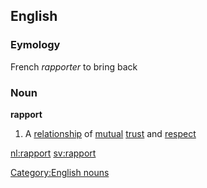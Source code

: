 ==English==
===Eymology===
French ''rapporter'' to bring back

===Noun===
'''rapport'''
#A [[relationship]] of [[mutual]] [[trust]] and [[respect]]
[[Category:English nouns]]

[[nl:rapport]]
[[sv:rapport]]
